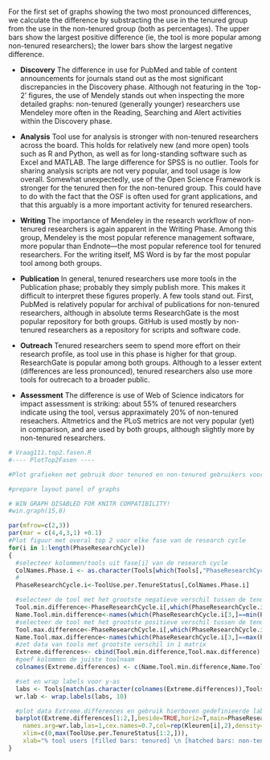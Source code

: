 <!--## Extremities: Tenures vs Non-tenures-->

For the first set of graphs showing the two most pronounced differences, we calculate the difference by substracting the use in the tenured group from the use in the non-tenured group (both as percentages). The upper bars show the largest positive difference (ie, the tool is more popular among non-tenured researchers); the lower bars show the largest negative difference.

- **Discovery** The difference in use for PubMed and table of content announcements for journals stand out as the most significant discrepancies in the Discovery phase. Although not featuring in the 'top-2' figures, the use of Mendely stands out when inspecting the more detailed graphs: non-tenured (generally younger) researchers use Mendeley more often in the Reading, Searching and Alert activities within the Discovery phase.

- **Analysis** Tool use for analysis is stronger with non-tenured researchers across the board. This holds for relatively new (and more open) tools such as R and Python, as well as for long-standing software such as Excel and MATLAB. The large difference for SPSS is no outlier. Tools for sharing analysis scripts are not very popular, and tool usage is low overall. Somewhat unexpectedly, use of the Open Science Framework is stronger for the tenured then for the non-tenured group. This could have to do with the fact <!-- is it a fact? --> that the OSF is often used for grant applications, and that this arguably is a more important activity for tenured researchers.

- **Writing** The importance of Mendeley in the research workflow of non-tenured researchers is again apparent in the Writing Phase. Among this group, Mendeley is the most popular reference management software, more popular than Endnote---the most popular reference tool for tenured researchers. For the writing itself, MS Word is by far the most popular tool among both groups.

- **Publication** <!-- Should we make these graphs relative to the number of people that have published? Difficult to interpret now --> In general, tenured researchers use more tools in the Publication phase; probably they simply publish more. This makes it difficult to interpret these figures properly. A few tools stand out. First, PubMed is relatively popular for archival of publications for non-tenured researchers, although in absolute terms ResearchGate is the most popular repository for both groups. GitHub is used mostly by non-tenured researchers as a repository for scripts and software code.

- **Outreach** Tenured researchers seem to spend more effort on their research profile, as tool use in this phase is higher for that group. ResearchGate is popular among both groups. Although to a lesser extent (differences are less pronounced), tenured researchers also use more tools for outrecach to a broader public.

- **Assessment** The difference is use of Web of Science indicators for impact assessment is striking: about 55% of tenured researchers indicate using the tool, versus appraximately 20% of non-tenured reseachers. Altmetrics and the PLoS metrics are not very popular (yet) in comparison, and are used by both groups, although slightly more by non-tenured researchers.


```r

# Vraag111.top2.fasen.R
#---- PlotTop2Fasen ----

#Plot grafieken met gebruik door tenured en non-tenured gebruikers voor top 2 tools in (totaal) gebruik per fase van de research cycle

#prepare layout panel of graphs

# WIN GRAPH DISABLED FOR KNITR COMPATIBILITY!
#win.graph(15,8)

par(mfrow=c(2,3))
par(mar = c(4,4,3,1) +0.1)
#Plot figuur met overal top 2 voor elke fase van de research cycle
for(i in 1:length(PhaseResearchCycle))
{
  #selecteer kolommen/tools uit fase[i] van de research cycle
  ColNames.Phase.i <- as.character(Tools[which(Tools[,"PhaseResearchCycle"]==i),"Variable.name"])
  #
  PhaseResearchCycle.i<-ToolUse.per.TenureStatus[,ColNames.Phase.i]

  #selecteer de tool met het grootste negatieve verschil tussen de tenure groepen
  Tool.min.difference<-PhaseResearchCycle.i[,which(PhaseResearchCycle.i[3,]==min(PhaseResearchCycle.i[3,]))]
  Name.Tool.min.difference<-names(which(PhaseResearchCycle.i[3,]==min(PhaseResearchCycle.i[3,])))
  #selecteer de tool met het grootste positieve verschil tussen de tenure groepen
  Tool.max.difference<-PhaseResearchCycle.i[,which(PhaseResearchCycle.i[3,]==max(PhaseResearchCycle.i[3,]))]
  Name.Tool.max.difference<-names(which(PhaseResearchCycle.i[3,]==max(PhaseResearchCycle.i[3,])))
  #zet data van tools met grootste verschil in 1 matrix
  Extreme.differences<- cbind(Tool.min.difference,Tool.max.difference)
  #geef kolommen de juiste toolnaam
  colnames(Extreme.differences) <- c(Name.Tool.min.difference,Name.Tool.max.difference)

  #set en wrap labels voor y-as
  labs <- Tools[match(as.character(colnames(Extreme.differences)),Tools[,"Variable.name"]),"Tool.name"]
  wr.lab <- wrap.labels(labs, 10)

  #plot data Extreme.differences en gebruik hierboven gedefinieerde labelnamen
  barplot(Extreme.differences[1:2,],beside=TRUE,horiz=T,main=PhaseResearchCycle[i],
    names.arg=wr.lab,las=1,cex.names=0.7,col=rep(Kleuren[i],2),density=c(20,1000),
    xlim=c(0,max(ToolUse.per.TenureStatus[1:2,])),
    xlab="% tool users [filled bars: tenured] \n [hatched bars: non-tenured]")
}
```

